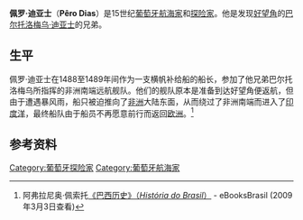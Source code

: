 '''佩罗·迪亚士'''（'''Pêro Dias'''）是15世纪[[葡萄牙|葡萄牙]][[航海家|航海家]]和[[探险家|探险家]]。他是发现[[好望角|好望角]]的[[巴尔托洛梅乌·迪亚士|巴尔托洛梅乌·迪亚士]]的兄弟。

==生平==
佩罗·迪亚士在1488至1489年间作为一支横帆补给船的船长，参加了他兄弟巴尔托洛梅乌所指挥的非洲南端远航舰队。他们的舰队原本是准备到达好望角便返航，但由于遭遇暴风雨，船只被迫推向了[[非洲|非洲]]大陆东面，从而绕过了非洲南端而进入了[[印度洋|印度洋]]，最终船队由于船员不再愿意前行而返回[[欧洲|欧洲]]。<ref>阿弗拉尼奥·佩索托[http://www.ebooksbrasil.org/eLibris/peixoto.html 《巴西历史》（''História do Brasil''）] {{Wayback|url=http://www.ebooksbrasil.org/eLibris/peixoto.html |date=20200629195147 }} - eBooksBrasil (2009年3月3日查看)</ref>

==参考资料==
{{References}}

{{探险家小作品}}

{{DEFAULTSORT:Dias, Pero}}
[[Category:葡萄牙探险家|Category:葡萄牙探险家]]
[[Category:葡萄牙航海家|Category:葡萄牙航海家]]